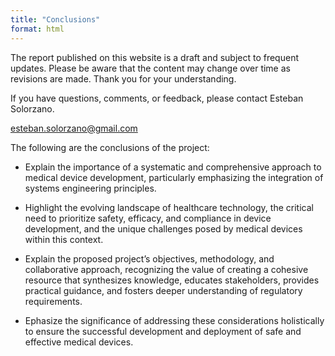 ```yaml
---
title: "Conclusions"
format: html
---
```


::: {.callout-caution}
The report published on this website is a draft and subject to frequent updates. Please be aware that the content may change over time as revisions are made. Thank you for your understanding.
:::

::: {.callout-tip}
If you have questions, comments, or feedback, please contact Esteban Solorzano.

[esteban.solorzano@gmail.com](esteban.solorzano@gmail.com)
:::

The following are the conclusions of the project:

- Explain the importance of a systematic and comprehensive approach to medical device development, particularly emphasizing the integration of systems engineering principles.

- Highlight the evolving landscape of healthcare technology, the critical need to prioritize safety, efficacy, and compliance in device development, and the unique challenges posed by medical devices within this context.

- Explain the proposed project's objectives, methodology, and collaborative approach, recognizing the value of creating a cohesive resource that synthesizes knowledge, educates stakeholders, provides practical guidance, and fosters deeper understanding of regulatory requirements.

- Ephasize the significance of addressing these considerations holistically to ensure the successful development and deployment of safe and effective medical devices.
